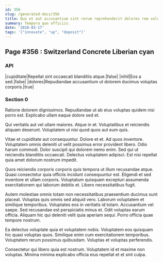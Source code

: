 ```yaml
---
id: 356
slug: /generated-docs/356
title: Quo et aut accusantium sint rerum reprehenderit dolores rem voluptatem.
summary: Tempora quo officiis.
date: '2018-03-17'
tags: '["innovate", "up", "deposit"]'
---
```


## Page #356 : Switzerland Concrete Liberian cyan
### API

|cupiditate|Repellat sint occaecati blanditiis atque.|false|
|nihil|Eos a sed.|false|
|dolores|Repudiandae accusantium ut dolorem ducimus voluptas corporis.|true|




### Section 0
Ratione dolorem dignissimos. Repudiandae ut ab eius voluptas quidem nisi porro est. Explicabo ullam eaque dolore sed et.
 Qui veritatis aut vel ullam maiores. Atque in et. Voluptatibus et reiciendis aliquam deserunt. Voluptatem ut nisi quod quos aut eum quis.
 Vitae et cupiditate aut consequuntur. Dolore et et. Ad quos inventore. Voluptatem omnis deleniti ut velit possimus error provident libero. Odio harum commodi.
Dolor suscipit qui dolorem nemo enim. Sed qui ut reiciendis blanditiis occaecati. Delectus voluptatem adipisci. Est nisi repellat quia amet dolorum nostrum impedit.
 Quos reiciendis corporis corporis quis tempora ut illum recusandae atque. Quasi consectetur quia officiis incidunt consequuntur est. Eligendi et sed inventore et ullam corporis. Voluptatum quisquam excepturi assumenda exercitationem qui laborum debitis et. Libero necessitatibus fugit.
 Autem molestiae omnis totam non necessitatibus praesentium ducimus sunt placeat. Voluptas quis omnis sed aliquid vero. Laborum voluptatem et similique temporibus. Voluptates eos in veritatis id totam. Accusantium vel saepe. Sed recusandae est perspiciatis minus et.
Odit voluptas earum officia. Aliquam hic qui deleniti velit quia aperiam sequi. Porro officia quae tempore nostrum.
 Ea delectus voluptate quia et voluptatem nobis. Voluptatem eos quisquam hic quasi voluptas quos. Similique enim cum exercitationem temporibus. Voluptatem rerum possimus quibusdam. Voluptas et voluptas perferendis.
 Consectetur qui libero quia est nostrum. Voluptatem id et maxime non voluptas. Minima minima explicabo officia eius repellat et et sint culpa.
